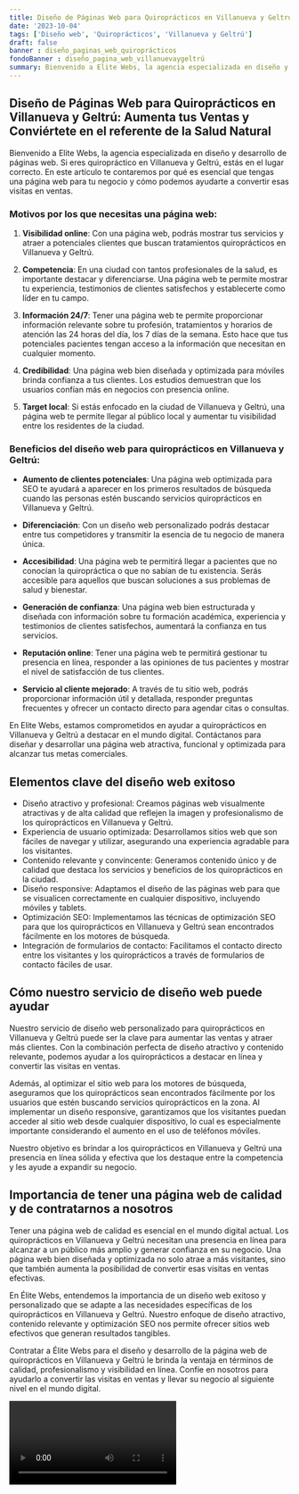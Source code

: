 ```yaml
---
title: Diseño de Páginas Web para Quiroprácticos en Villanueva y Geltrú
date: '2023-10-04'
tags: ['Diseño web', 'Quiroprácticos', 'Villanueva y Geltrú']
draft: false
banner : diseño_paginas_web_quiroprácticos
fondoBanner : diseño_pagina_web_villanuevaygeltrú
summary: Bienvenido a Elite Webs, la agencia especializada en diseño y desarrollo de páginas web. Si eres quiropráctico en Villanueva y Geltrú, estás en el lugar correcto. En este artículo te contaremos por qué es esencial que tengas una página web para tu negocio y cómo podemos ayudarte a convertir esas visitas en ventas.
---
```


## Diseño de Páginas Web para Quiroprácticos en Villanueva y Geltrú: Aumenta tus Ventas y Conviértete en el referente de la Salud Natural

Bienvenido a Elite Webs, la agencia especializada en diseño y desarrollo de páginas web. Si eres quiropráctico en Villanueva y Geltrú, estás en el lugar correcto. En este artículo te contaremos por qué es esencial que tengas una página web para tu negocio y cómo podemos ayudarte a convertir esas visitas en ventas.

### Motivos por los que necesitas una página web:

1. **Visibilidad online**: Con una página web, podrás mostrar tus servicios y atraer a potenciales clientes que buscan tratamientos quiroprácticos en Villanueva y Geltrú.

2. **Competencia**: En una ciudad con tantos profesionales de la salud, es importante destacar y diferenciarse. Una página web te permite mostrar tu experiencia, testimonios de clientes satisfechos y establecerte como líder en tu campo.

3. **Información 24/7**: Tener una página web te permite proporcionar información relevante sobre tu profesión, tratamientos y horarios de atención las 24 horas del día, los 7 días de la semana. Esto hace que tus potenciales pacientes tengan acceso a la información que necesitan en cualquier momento.

4. **Credibilidad**: Una página web bien diseñada y optimizada para móviles brinda confianza a tus clientes. Los estudios demuestran que los usuarios confían más en negocios con presencia online.

5. **Target local**: Si estás enfocado en la ciudad de Villanueva y Geltrú, una página web te permite llegar al público local y aumentar tu visibilidad entre los residentes de la ciudad.

### Beneficios del diseño web para quiroprácticos en Villanueva y Geltrú:

- **Aumento de clientes potenciales**: Una página web optimizada para SEO te ayudará a aparecer en los primeros resultados de búsqueda cuando las personas estén buscando servicios quiroprácticos en Villanueva y Geltrú.

- **Diferenciación**: Con un diseño web personalizado podrás destacar entre tus competidores y transmitir la esencia de tu negocio de manera única.

- **Accesibilidad**: Una página web te permitirá llegar a pacientes que no conocían la quiropráctica o que no sabían de tu existencia. Serás accesible para aquellos que buscan soluciones a sus problemas de salud y bienestar.

- **Generación de confianza**: Una página web bien estructurada y diseñada con información sobre tu formación académica, experiencia y testimonios de clientes satisfechos, aumentará la confianza en tus servicios.

- **Reputación online**: Tener una página web te permitirá gestionar tu presencia en línea, responder a las opiniones de tus pacientes y mostrar el nivel de satisfacción de tus clientes.

- **Servicio al cliente mejorado**: A través de tu sitio web, podrás proporcionar información útil y detallada, responder preguntas frecuentes y ofrecer un contacto directo para agendar citas o consultas.

En Elite Webs, estamos comprometidos en ayudar a quiroprácticos en Villanueva y Geltrú a destacar en el mundo digital. Contáctanos para diseñar y desarrollar una página web atractiva, funcional y optimizada para alcanzar tus metas comerciales.

<GifSeo />

<Cta />

## Elementos clave del diseño web exitoso

- Diseño atractivo y profesional: Creamos páginas web visualmente atractivas y de alta calidad que reflejen la imagen y profesionalismo de los quiroprácticos en Villanueva y Geltrú.
- Experiencia de usuario optimizada: Desarrollamos sitios web que son fáciles de navegar y utilizar, asegurando una experiencia agradable para los visitantes.
- Contenido relevante y convincente: Generamos contenido único y de calidad que destaca los servicios y beneficios de los quiroprácticos en la ciudad.
- Diseño responsive: Adaptamos el diseño de las páginas web para que se visualicen correctamente en cualquier dispositivo, incluyendo móviles y tablets.
- Optimización SEO: Implementamos las técnicas de optimización SEO para que los quiroprácticos en Villanueva y Geltrú sean encontrados fácilmente en los motores de búsqueda.
- Integración de formularios de contacto: Facilitamos el contacto directo entre los visitantes y los quiroprácticos a través de formularios de contacto fáciles de usar.

## Cómo nuestro servicio de diseño web puede ayudar

Nuestro servicio de diseño web personalizado para quiroprácticos en Villanueva y Geltrú puede ser la clave para aumentar las ventas y atraer más clientes. Con la combinación perfecta de diseño atractivo y contenido relevante, podemos ayudar a los quiroprácticos a destacar en línea y convertir las visitas en ventas.

Además, al optimizar el sitio web para los motores de búsqueda, aseguramos que los quiroprácticos sean encontrados fácilmente por los usuarios que estén buscando servicios quiroprácticos en la zona. Al implementar un diseño responsive, garantizamos que los visitantes puedan acceder al sitio web desde cualquier dispositivo, lo cual es especialmente importante considerando el aumento en el uso de teléfonos móviles.

Nuestro objetivo es brindar a los quiroprácticos en Villanueva y Geltrú una presencia en línea sólida y efectiva que los destaque entre la competencia y les ayude a expandir su negocio.

## Importancia de tener una página web de calidad y de contratarnos a nosotros

Tener una página web de calidad es esencial en el mundo digital actual. Los quiroprácticos en Villanueva y Geltrú necesitan una presencia en línea para alcanzar a un público más amplio y generar confianza en su negocio. Una página web bien diseñada y optimizada no solo atrae a más visitantes, sino que también aumenta la posibilidad de convertir esas visitas en ventas efectivas.

En Élite Webs, entendemos la importancia de un diseño web exitoso y personalizado que se adapte a las necesidades específicas de los quiroprácticos en Villanueva y Geltrú. Nuestro enfoque de diseño atractivo, contenido relevante y optimización SEO nos permite ofrecer sitios web efectivos que generan resultados tangibles.

Contratar a Élite Webs para el diseño y desarrollo de la página web de quiroprácticos en Villanueva y Geltrú le brinda la ventaja en términos de calidad, profesionalismo y visibilidad en línea. Confíe en nosotros para ayudarlo a convertir las visitas en ventas y llevar su negocio al siguiente nivel en el mundo digital.

<Video />

<CtaBot job='Quiroprácticos' city='Villanueva y Geltrú'/>

<Gmaps query='Villanueva y Geltrú+españa+maps' />